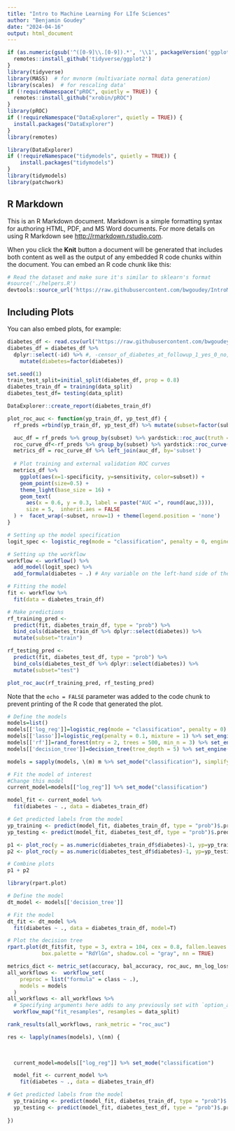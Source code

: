 ```yaml
---
title: "Intro to Machine Learning For LIfe Sciences"
author: "Benjamin Goudey"
date: "2024-04-16"
output: html_document
---
```


```r
if (as.numeric(gsub('^([0-9]\\.[0-9]).*', '\\1', packageVersion('ggplot2')))<3.5) {
  remotes::install_github('tidyverse/ggplot2')
}
library(tidyverse)
library(MASS)  # for mvnorm (multivariate normal data generation)
library(scales)  # for rescaling data'
if (!requireNamespace("pROC", quietly = TRUE)) {
  remotes::install_github("xrobin/pROC")
}
library(pROC)
if (!requireNamespace("DataExplorer", quietly = TRUE)) {
  install.packages("DataExplorer")
}
library(remotes)

library(DataExplorer)
if (!requireNamespace("tidymodels", quietly = TRUE)) {
    install.packages("tidymodels")
}
library(tidymodels)
library(patchwork)

```

## R Markdown

This is an R Markdown document. Markdown is a simple formatting syntax for authoring HTML, PDF, and MS Word documents. For more details on using R Markdown see <http://rmarkdown.rstudio.com>.

When you click the **Knit** button a document will be generated that includes both content as well as the output of any embedded R code chunks within the document. You can embed an R code chunk like this:

```r
# Read the dataset and make sure it's similar to sklearn's format
#source('./helpers.R')
devtools::source_url('https://raw.githubusercontent.com/bwgoudey/IntroMLforLifeScienceWorkshopR/main/helpers.R')
```

## Including Plots

You can also embed plots, for example:

```r
diabetes_df <- read.csv(url("https://raw.githubusercontent.com/bwgoudey/IntroMLforLifeScienceWorkshopR/main/RC_health_data_n2000.csv")) %>% filter(!is.na(id))
diabetes_df = diabetes_df %>% 
  dplyr::select(-id) %>% #, -censor_of_diabetes_at_followup_1_yes_0_no,-X) %>% 
    mutate(diabetes=factor(diabetes))

set.seed(1)
train_test_split=initial_split(diabetes_df, prop = 0.8)
diabetes_train_df = training(data_split)
diabetes_test_df= testing(data_split)
```

```r
DataExplorer::create_report(diabetes_train_df)
```
```r

plot_roc_auc <- function(yp_train_df, yp_test_df) {
  rf_preds =rbind(yp_train_df, yp_test_df) %>% mutate(subset=factor(subset, c("train", "test")))

  auc_df = rf_preds %>% group_by(subset) %>% yardstick::roc_auc(truth = diabetes, .pred_0)  %>% rename(auc=.estimate)
  roc_curve_df<-rf_preds %>% group_by(subset) %>% yardstick::roc_curve(truth = diabetes, .pred_0)
  metrics_df = roc_curve_df %>% left_join(auc_df, by='subset')  
  
  # Plot training and external validation ROC curves
  metrics_df %>% 
    ggplot(aes(x=1-specificity, y=sensitivity, color=subset)) + 
    geom_point(size=0.5) + 
    theme_light(base_size = 16) + 
    geom_text(
      aes(x = 0.6, y = 0.3, label = paste("AUC =", round(auc,3))),
      size = 5,  inherit.aes = FALSE
  ) +  facet_wrap(~subset, nrow=1) + theme(legend.position = 'none')
}
```


```r
# Setting up the model specification
logit_spec <- logistic_reg(mode = "classification", penalty = 0, engine = "glm")

# Setting up the workflow
workflow <- workflow() %>%
  add_model(logit_spec) %>%
  add_formula(diabetes ~ .) # Any variable on the left-hand side of the tilde (~) is considered the model outcome (here, arr_delay). On the right-hand side of the tilde are the predictors. Variables may be listed by name, or you can use the dot (.) to indicate all other variables as predictors.

# Fitting the model
fit <- workflow %>%
  fit(data = diabetes_train_df) 

# Make predictions
rf_training_pred <- 
  predict(fit, diabetes_train_df, type = "prob") %>% 
  bind_cols(diabetes_train_df %>% dplyr::select(diabetes)) %>% 
  mutate(subset="train")

rf_testing_pred <- 
  predict(fit, diabetes_test_df, type = "prob") %>% 
  bind_cols(diabetes_test_df %>% dplyr::select(diabetes)) %>% 
  mutate(subset="test")

plot_roc_auc(rf_training_pred, rf_testing_pred)

```

Note that the `echo = FALSE` parameter was added to the code chunk to prevent printing of the R code that generated the plot.

```r

# Define the models
models=list()
models[['log_reg']]=logistic_reg(mode = "classification", penalty = 0) %>% set_engine("glm")
models[['lasso']]=logistic_reg(penalty = 0.1, mixture = 1) %>% set_engine("glmnet")
models[['rf']]=rand_forest(mtry = 2, trees = 500, min_n = 3) %>% set_engine("randomForest")
models[['decision_tree']]=decision_tree(tree_depth = 5) %>% set_engine("rpart")

models = sapply(models, \(m) m %>% set_mode("classification"), simplify = F, USE.NAMES = T)

# Fit the model of interest
#Change this model 
current_model=models[["log_reg"]] %>% set_mode("classification")

model_fit <- current_model %>% 
  fit(diabetes ~ ., data = diabetes_train_df)

# Get predicted labels from the model
yp_training <- predict(model_fit, diabetes_train_df, type = "prob")$.pred_1
yp_testing <- predict(model_fit, diabetes_test_df, type = "prob")$.pred_1

p1 <- plot_roc(y = as.numeric(diabetes_train_df$diabetes)-1, yp=yp_training, "Training")
p2 <- plot_roc(y = as.numeric(diabetes_test_df$diabetes)-1, yp=yp_testing, "Testing")

# Combine plots
p1 + p2

```
```r
library(rpart.plot)

# Define the model
dt_model <- models[['decision_tree']] 

# Fit the model
dt_fit <- dt_model %>%
  fit(diabetes ~ ., data = diabetes_train_df, model=T)

# Plot the decision tree
rpart.plot(dt_fit$fit, type = 3, extra = 104, cex = 0.8, fallen.leaves = TRUE, tweak = 1.2, 
           box.palette = "RdYlGn", shadow.col = "gray", nn = TRUE)
```

```r

metrics_dict <- metric_set(accuracy, bal_accuracy, roc_auc, mn_log_loss, precision)
all_workflows <-  workflow_set(
    preproc = list("formula" = class ~ .),
    models = models
  )
all_workflows <- all_workflows %>% 
  # Specifying arguments here adds to any previously set with `option_add()`:
  workflow_map("fit_resamples", resamples = data_split)

rank_results(all_workflows, rank_metric = "roc_auc")

res <- lapply(names(models), \(nm) {
  
  

  current_model=models[["log_reg"]] %>% set_mode("classification")

  model_fit <- current_model %>% 
    fit(diabetes ~ ., data = diabetes_train_df)

# Get predicted labels from the model
  yp_training <- predict(model_fit, diabetes_train_df, type = "prob")$.pred_1
  yp_testing <- predict(model_fit, diabetes_test_df, type = "prob")$.pred_1
  
})
```

